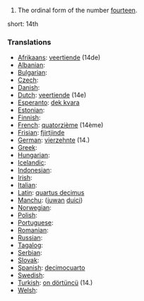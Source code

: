 # The ordinal form of the number [[fourteen]].

short: 14th

===Translations===

* [[Afrikaans]]: [[veertiende]] (14de)
* [[Albanian]]: [[]]
* [[Bulgarian]]: [[]]
* [[Czech]]: [[]]
* [[Danish]]: [[]]
* [[Dutch]]: [[veertiende]] (14e)
* [[Esperanto]]: [[dek kvara]]
* [[Estonian]]: [[]]
* [[Finnish]]: [[]]
* [[French]]: [[quatorzième]] (14ème)
* [[Frisian]]: [[fjirtjinde]]
* [[German]]: [[vierzehnte]] (14.)
* [[Greek]]: [[]]
* [[Hungarian]]: [[]]
* [[Icelandic]]: [[]]
* [[Indonesian]]: [[]]
* [[Irish]]: [[]]
* [[Italian]]: [[]]
* [[Latin]]: [[quartus decimus]]
* [[Manchu]]: ([[juwan]] [[duici]])
* [[Norwegian]]: [[]]
* [[Polish]]: [[]]
* [[Portuguese]]: [[]]
* [[Romanian]]: [[]]
* [[Russian]]: [[]]
* [[Tagalog]]: [[]]
* [[Serbian]]: [[]]
* [[Slovak]]: [[]]
* [[Spanish]]: [[decimocuarto]]
* [[Swedish]]: [[]]
* [[Turkish]]: [[on dörtüncü]] (14.)
* [[Welsh]]: [[]]
